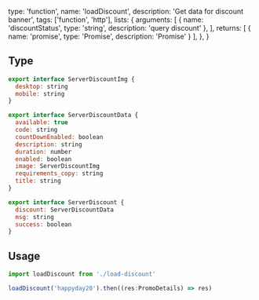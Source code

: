   type: 'function',
  name: 'loadDiscount',
  description: 'Get data for discount banner',
  tags: ['function', 'http'],
  lists: {
    arguments: [
      { name: 'discountStatus', type: 'string', description: 'query discount' },
    ],
    returns: [
      { name: 'promise', type: 'Promise', description: 'Promise<ServerDiscount>' }
    ],
  },
}

## Type
```js
export interface ServerDiscountImg {
  desktop: string
  mobile: string
}

export interface ServerDiscountData {
  available: true
  code: string
  countDownEnabled: boolean
  description: string
  duration: number
  enabled: boolean
  image: ServerDiscountImg
  requirements_copy: string
  title: string
}

export interface ServerDiscount {
  discount: ServerDiscountData
  msg: string
  success: boolean
}
```

## Usage

```js
import loadDiscount from './load-discount'

loadDiscount('happyday20').then((res:PromoDetails) => res)
```
